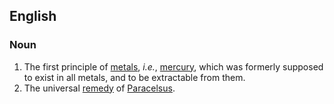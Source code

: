 ==English==
===Noun===
#The first principle of [[metal]]s, ''i.e.'', [[mercury]], which was formerly supposed to exist in all metals, and to be extractable from them.
#The universal [[remedy]] of [[Paracelsus]].